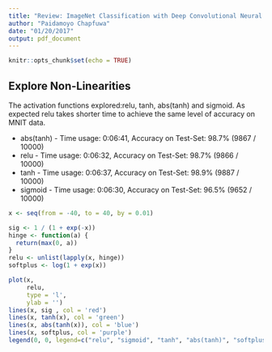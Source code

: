 ```yaml
---
title: "Review: ImageNet Classification with Deep Convolutional Neural Networks"
author: "Paidamoyo Chapfuwa"
date: "01/20/2017"
output: pdf_document
---
```


```r
knitr::opts_chunk$set(echo = TRUE)
```

## Explore Non-Linearities
The activation functions explored:relu, tanh, abs(tanh) and sigmoid. As expected relu takes shorter time to achieve the same level of accuracy on MNIT data.

* abs(tanh) - Time usage: 0:06:41, Accuracy on Test-Set: 98.7% (9867 / 10000)
* relu - Time usage: 0:06:32, Accuracy on Test-Set: 98.7% (9866 / 10000)
* tanh - Time usage: 0:06:37, Accuracy on Test-Set: 98.9% (9887 / 10000)
* sigmoid - Time usage: 0:06:30, Accuracy on Test-Set: 96.5% (9652 / 10000)
```r
x <- seq(from = -40, to = 40, by = 0.01)

sig <- 1 / (1 + exp(-x))
hinge <- function(a) {
  return(max(0, a))
}
relu <- unlist(lapply(x, hinge))
softplus <- log(1 + exp(x))

plot(x,
     relu,
     type = 'l',
     ylab = '')
lines(x, sig , col = 'red')
lines(x, tanh(x), col = 'green')
lines(x, abs(tanh(x)), col = 'blue')
lines(x, softplus, col = 'purple')
legend(0, 0, legend=c("relu", "sigmoid", "tanh", "abs(tanh)", "softplus"), lty = c(1,1,1,1, 1), col = c('black', "red", 'green', 'blue', "purple") )



```


